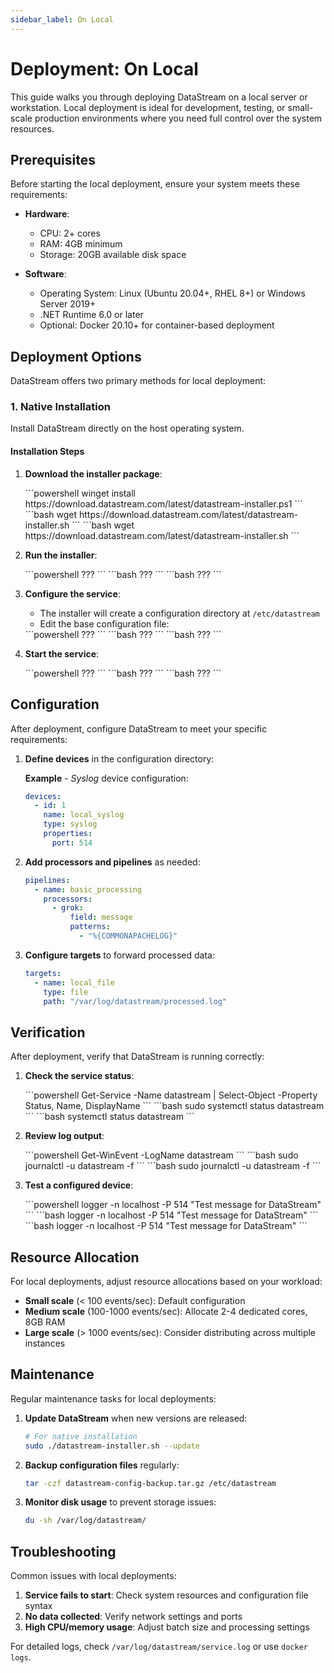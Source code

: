 ```yaml
---
sidebar_label: On Local
---
```


# Deployment: On Local

This guide walks you through deploying DataStream on a local server or workstation. Local deployment is ideal for development, testing, or small-scale production environments where you need full control over the system resources.

## Prerequisites

Before starting the local deployment, ensure your system meets these requirements:

- **Hardware**:

  - CPU: 2+ cores
  - RAM: 4GB minimum
  - Storage: 20GB available disk space

- **Software**:

  - Operating System: Linux (Ubuntu 20.04+, RHEL 8+) or Windows Server 2019+
  - .NET Runtime 6.0 or later
  - Optional: Docker 20.10+ for container-based deployment

## Deployment Options

DataStream offers two primary methods for local deployment:

### 1. Native Installation

Install DataStream directly on the host operating system.

#### Installation Steps

1. **Download the installer package**:

   <Tabs groupId="os-options">
      <TabItem value="windows" label="Windows" default>
         ```powershell
         winget install https://download.datastream.com/latest/datastream-installer.ps1
         ```
      </TabItem>
      
      <TabItem value="linux" label="Linux">
         ```bash
         wget https://download.datastream.com/latest/datastream-installer.sh
         ```
      </TabItem>

      <TabItem value="macos" label="macOS">
         ```bash
         wget https://download.datastream.com/latest/datastream-installer.sh
         ```
      </TabItem>
   </Tabs>

2. **Run the installer**:

   <Tabs groupId="os-options">
      <TabItem value="windows" label="Windows" default>
         ```powershell
         ???
         ```
      </TabItem>
      
      <TabItem value="linux" label="Linux">
         ```bash
         ???
         ```
      </TabItem>

      <TabItem value="macos" label="macOS">
         ```bash
         ???
         ```
      </TabItem>
   </Tabs>

3. **Configure the service**:

   - The installer will create a configuration directory at `/etc/datastream`
   - Edit the base configuration file:

   <Tabs groupId="os-options">
      <TabItem value="windows" label="Windows" default>
         ```powershell
         ???
         ```
      </TabItem>
      
      <TabItem value="linux" label="Linux">
         ```bash
         ???
         ```
      </TabItem>

      <TabItem value="macos" label="macOS">
         ```bash
         ???
         ```
      </TabItem>
   </Tabs>

4. **Start the service**:

   <Tabs groupId="os-options">
      <TabItem value="windows" label="Windows" default>
         ```powershell
         ???
         ```
      </TabItem>
      
      <TabItem value="linux" label="Linux">
         ```bash
         ???
         ```
      </TabItem>

      <TabItem value="macos" label="macOS">
         ```bash
         ???
         ```
      </TabItem>
   </Tabs>

## Configuration

After deployment, configure DataStream to meet your specific requirements:

1. **Define devices** in the configuration directory:
   
   **Example** - _Syslog_ device configuration:

   ```yaml
   devices:
     - id: 1
       name: local_syslog
       type: syslog
       properties:
         port: 514
   ```

2. **Add processors and pipelines** as needed:
   
   ```yaml
   pipelines:
     - name: basic_processing
       processors:
         - grok:
             field: message
             patterns:
               - "%{COMMONAPACHELOG}"
   ```

3. **Configure targets** to forward processed data:
   
   ```yaml
   targets:
     - name: local_file
       type: file
       path: "/var/log/datastream/processed.log"
   ```

## Verification

After deployment, verify that DataStream is running correctly:

1. **Check the service status**:

   <Tabs groupId="os-options">
      <TabItem value="windows" label="Windows" default>
         ```powershell
         Get-Service -Name datastream | Select-Object -Property Status, Name, DisplayName
         ```
      </TabItem>
      
      <TabItem value="linux" label="Linux">
         ```bash
         sudo systemctl status datastream
         ```
      </TabItem>

      <TabItem value="macos" label="macOS">
         ```bash
         systemctl status datastream
         ```
      </TabItem>
   </Tabs>

2. **Review log output**:

   <Tabs groupId="os-options">
      <TabItem value="windows" label="Windows" default>
         ```powershell
         Get-WinEvent -LogName datastream
         ```
      </TabItem>
      
      <TabItem value="linux" label="Linux">
         ```bash
         sudo journalctl -u datastream -f
         ```
      </TabItem>

      <TabItem value="macos" label="macOS">
         ```bash
         sudo journalctl -u datastream -f
         ```
      </TabItem>
   </Tabs>

3. **Test a configured device**:

   <Tabs groupId="os-options">
      <TabItem value="windows" label="Windows" default>
         ```powershell
         logger -n localhost -P 514 "Test message for DataStream"
         ```
      </TabItem>
      
      <TabItem value="linux" label="Linux">
         ```bash
         logger -n localhost -P 514 "Test message for DataStream"
         ```
      </TabItem>

      <TabItem value="macos" label="macOS">
         ```bash
         logger -n localhost -P 514 "Test message for DataStream"
         ```
      </TabItem>
   </Tabs>

## Resource Allocation

For local deployments, adjust resource allocations based on your workload:

- **Small scale** (< 100 events/sec): Default configuration
- **Medium scale** (100-1000 events/sec): Allocate 2-4 dedicated cores, 8GB RAM
- **Large scale** (> 1000 events/sec): Consider distributing across multiple instances

## Maintenance

Regular maintenance tasks for local deployments:

1. **Update DataStream** when new versions are released:

   ```bash
   # For native installation
   sudo ./datastream-installer.sh --update

2. **Backup configuration files** regularly:

   ```bash
   tar -czf datastream-config-backup.tar.gz /etc/datastream
   ```

3. **Monitor disk usage** to prevent storage issues:
   ```bash
   du -sh /var/log/datastream/
   ```

## Troubleshooting

Common issues with local deployments:

1. **Service fails to start**: Check system resources and configuration file syntax
2. **No data collected**: Verify network settings and ports
3. **High CPU/memory usage**: Adjust batch size and processing settings

For detailed logs, check `/var/log/datastream/service.log` or use `docker logs`.
